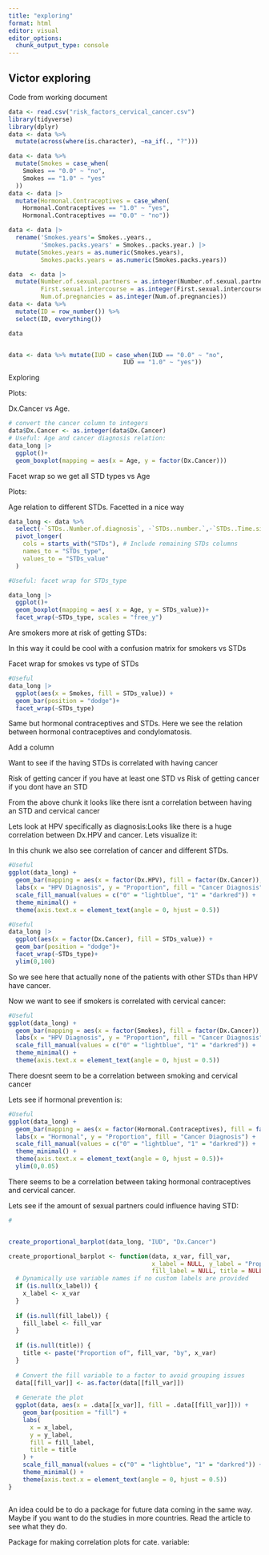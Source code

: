 ```yaml
---
title: "exploring"
format: html
editor: visual
editor_options: 
  chunk_output_type: console
---
```


## Victor exploring

Code from working document

```r
data <- read.csv("risk_factors_cervical_cancer.csv")
library(tidyverse)
library(dplyr)
data <- data %>%
  mutate(across(where(is.character), ~na_if(., "?")))

data <- data %>%
  mutate(Smokes = case_when(
    Smokes == "0.0" ~ "no",
    Smokes == "1.0" ~ "yes"
  ))
data <- data |> 
  mutate(Hormonal.Contraceptives = case_when(
    Hormonal.Contraceptives == "1.0" ~ "yes",
    Hormonal.Contraceptives == "0.0" ~ "no"))

data <- data |> 
  rename('Smokes.years'= Smokes..years.,
         'Smokes.packs.years' = Smokes..packs.year.) |> 
  mutate(Smokes.years = as.numeric(Smokes.years),
         Smokes.packs.years = as.numeric(Smokes.packs.years))

data  <- data |> 
  mutate(Number.of.sexual.partners = as.integer(Number.of.sexual.partners),
         First.sexual.intercourse = as.integer(First.sexual.intercourse),
         Num.of.pregnancies = as.integer(Num.of.pregnancies))
data <- data %>%
  mutate(ID = row_number()) %>%
  select(ID, everything())

data


data <- data %>% mutate(IUD = case_when(IUD == "0.0" ~ "no",
                                IUD == "1.0" ~ "yes"))
```

Exploring

Plots:

Dx.Cancer vs Age.

```r
# convert the cancer column to integers
data$Dx.Cancer <- as.integer(data$Dx.Cancer)
# Useful: Age and cancer diagnosis relation:
data_long |> 
  ggplot()+
  geom_boxplot(mapping = aes(x = Age, y = factor(Dx.Cancer)))
```

Facet wrap so we get all STD types vs Age

Plots:

Age relation to different STDs. Facetted in a nice way

```r


data_long <- data %>%
  select(-`STDs..Number.of.diagnosis`, -`STDs..number.`,-`STDs..Time.since.first.diagnosis`, -`STDs..Time.since.last.diagnosis`) %>% # Exclude the column here
  pivot_longer(
    cols = starts_with("STDs"), # Include remaining STDs columns
    names_to = "STDs_type",
    values_to = "STDs_value"
  )

#Useful: facet wrap for STDs_type

data_long |> 
  ggplot()+
  geom_boxplot(mapping = aes( x = Age, y = STDs_value))+
  facet_wrap(~STDs_type, scales = "free_y")

```

Are smokers more at risk of getting STDs:

In this way it could be cool with a confusion matrix for smokers vs STDs

Facet wrap for smokes vs type of STDs

```r
#Useful
data_long |> 
  ggplot(aes(x = Smokes, fill = STDs_value)) + 
  geom_bar(position = "dodge")+
  facet_wrap(~STDs_type)

```

Same but hormonal contraceptives and STDs. Here we see the relation between hormonal contraceptives and condylomatosis.

Add a column

Want to see if the having STDs is correlated with having cancer

Risk of getting cancer if you have at least one STD vs Risk of getting cancer if you dont have an STD

From the above chunk it looks like there isnt a correlation between having an STD and cervical cancer

Lets look at HPV specifically as diagnosis:Looks like there is a huge correlation between Dx.HPV and cancer. Lets visualize it:

In this chunk we also see correlation of cancer and different STDs.

```r
#Useful
ggplot(data_long) +
  geom_bar(mapping = aes(x = factor(Dx.HPV), fill = factor(Dx.Cancer)), position = "fill") +
  labs(x = "HPV Diagnosis", y = "Proportion", fill = "Cancer Diagnosis") +
  scale_fill_manual(values = c("0" = "lightblue", "1" = "darkred")) +
  theme_minimal() +
  theme(axis.text.x = element_text(angle = 0, hjust = 0.5))

#Useful
data_long |> 
  ggplot(aes(x = factor(Dx.Cancer), fill = STDs_value)) + 
  geom_bar(position = "dodge")+
  facet_wrap(~STDs_type)+
  ylim(0,100)

```

So we see here that actually none of the patients with other STDs than HPV have cancer.

Now we want to see if smokers is correlated with cervical cancer:

```r
#Useful
ggplot(data_long) +
  geom_bar(mapping = aes(x = factor(Smokes), fill = factor(Dx.Cancer)), position = "fill") +
  labs(x = "HPV Diagnosis", y = "Proportion", fill = "Cancer Diagnosis") +
  scale_fill_manual(values = c("0" = "lightblue", "1" = "darkred")) +
  theme_minimal() +
  theme(axis.text.x = element_text(angle = 0, hjust = 0.5))
```

There doesnt seem to be a correlation between smoking and cervical cancer

Lets see if hormonal prevention is:

```r
#Useful
ggplot(data_long) +
  geom_bar(mapping = aes(x = factor(Hormonal.Contraceptives), fill = factor(Dx.Cancer)), position = "fill") +
  labs(x = "Hormonal", y = "Proportion", fill = "Cancer Diagnosis") +
  scale_fill_manual(values = c("0" = "lightblue", "1" = "darkred")) +
  theme_minimal() +
  theme(axis.text.x = element_text(angle = 0, hjust = 0.5))+
  ylim(0,0.05)
```

There seems to be a correlation between taking hormonal contraceptives and cervical cancer.

Lets see if the amount of sexual partners could influence having STD:

```r
#


create_proportional_barplot(data_long, "IUD", "Dx.Cancer")

create_proportional_barplot <- function(data, x_var, fill_var, 
                                        x_label = NULL, y_label = "Proportion", 
                                        fill_label = NULL, title = NULL) {
  # Dynamically use variable names if no custom labels are provided
  if (is.null(x_label)) {
    x_label <- x_var
  }
  
  if (is.null(fill_label)) {
    fill_label <- fill_var
  }
  
  if (is.null(title)) {
    title <- paste("Proportion of", fill_var, "by", x_var)
  }
  
  # Convert the fill variable to a factor to avoid grouping issues
  data[[fill_var]] <- as.factor(data[[fill_var]])
  
  # Generate the plot
  ggplot(data, aes(x = .data[[x_var]], fill = .data[[fill_var]])) +
    geom_bar(position = "fill") +
    labs(
      x = x_label,
      y = y_label,
      fill = fill_label,
      title = title
    ) +
    scale_fill_manual(values = c("0" = "lightblue", "1" = "darkred")) +
    theme_minimal() +
    theme(axis.text.x = element_text(angle = 0, hjust = 0.5))
}


```

```         
```

An idea could be to do a package for future data coming in the same way. Maybe if you want to do the studies in more countries. Read the article to see what they do.

Package for making correlation plots for cate. variable:

```         
```
